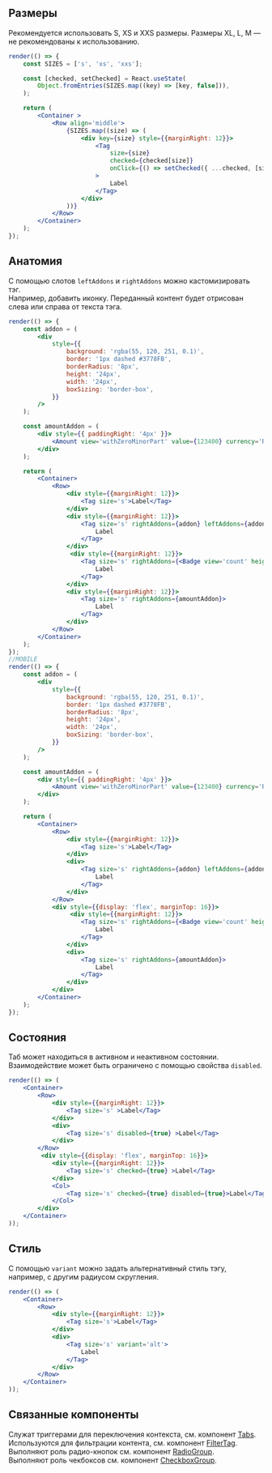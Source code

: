 ## Размеры

Рекомендуется использовать S, XS и XXS размеры. Размеры  XL, L, M — не рекомендованы к использованию.

```jsx live
render(() => {
    const SIZES = ['s', 'xs', 'xxs'];

    const [checked, setChecked] = React.useState(
        Object.fromEntries(SIZES.map((key) => [key, false])),
    );

    return (
        <Container >
            <Row align='middle'>
                {SIZES.map((size) => (
                    <div key={size} style={{marginRight: 12}}>
                        <Tag
                            size={size}
                            checked={checked[size]}
                            onClick={() => setChecked({ ...checked, [size]: !checked[size] })}
                        >
                            Label
                        </Tag>
                    </div>
                ))}
            </Row>
        </Container>
    );
});
```

## Анатомия

С помощью слотов `leftAddons` и `rightAddons` можно кастомизировать тэг.  
Например, добавить иконку. Переданный контент будет отрисован слева или справа от текста тэга.

```jsx live
render(() => {
    const addon = (
        <div
            style={{
                background: 'rgba(55, 120, 251, 0.1)',
                border: '1px dashed #3778FB',
                borderRadius: '8px',
                height: '24px',
                width: '24px',
                boxSizing: 'border-box',
            }}
        />
    );

    const amountAddon = (
        <div style={{ paddingRight: '4px' }}>
            <Amount view='withZeroMinorPart' value={123400} currency='RUR' minority={100} />
        </div>
    );

    return (
        <Container>
            <Row>
                <div style={{marginRight: 12}}>
                    <Tag size='s'>Label</Tag>
                </div>
                <div style={{marginRight: 12}}>
                    <Tag size='s' rightAddons={addon} leftAddons={addon}>
                        Label
                    </Tag>
                </div>
                 <div style={{marginRight: 12}}>
                    <Tag size='s' rightAddons={<Badge view='count' height={24} content={1} />}>
                        Label
                    </Tag>
                </div>
                <div style={{marginRight: 12}}>
                    <Tag size='s' rightAddons={amountAddon}>
                        Label
                    </Tag>
                </div>
            </Row>
        </Container>
    );
});
//MOBILE
render(() => {
    const addon = (
        <div
            style={{
                background: 'rgba(55, 120, 251, 0.1)',
                border: '1px dashed #3778FB',
                borderRadius: '8px',
                height: '24px',
                width: '24px',
                boxSizing: 'border-box',
            }}
        />
    );

    const amountAddon = (
        <div style={{ paddingRight: '4px' }}>
            <Amount view='withZeroMinorPart' value={123400} currency='RUR' minority={100} />
        </div>
    );

    return (
        <Container>
            <Row>
                <div style={{marginRight: 12}}>
                    <Tag size='s'>Label</Tag>
                </div>
                <div>
                    <Tag size='s' rightAddons={addon} leftAddons={addon}>
                        Label
                    </Tag>
                </div>
            </Row> 
            <div style={{display: 'flex', marginTop: 16}}>
                 <div style={{marginRight: 12}}>
                    <Tag size='s' rightAddons={<Badge view='count' height={24} content={1} />}>
                        Label
                    </Tag>
                </div>
                <div>
                    <Tag size='s' rightAddons={amountAddon}>
                        Label
                    </Tag>
                </div>
            </div>
        </Container>
    );
});
```

## Состояния

Таб может находиться в активном и неактивном состоянии. Взаимодействие может быть ограничено с помощью свойства `disabled`.

```jsx live
render(() => (
    <Container>
        <Row>
            <div style={{marginRight: 12}}>
                <Tag size='s' >Label</Tag>
            </div>
            <div>
                <Tag size='s' disabled={true} >Label</Tag>
            </div>
        </Row>
         <div style={{display: 'flex', marginTop: 16}}>
            <div style={{marginRight: 12}}>
                <Tag size='s' checked={true} >Label</Tag>
            </div>
            <Col>
                <Tag size='s' checked={true} disabled={true}>Label</Tag>
            </Col>
        </div>
    </Container>
));
```

## Стиль

С помощью `variant` можно задать альтернативный стиль тэгу, например, с другим радиусом скругления.

```jsx live
render(() => (
    <Container>
        <Row>
            <div style={{marginRight: 12}}>
                <Tag size='s'>Label</Tag>
            </div>
            <div>
                <Tag size='s' variant='alt'>
                    Label
                </Tag>
            </div>
        </Row>
    </Container>
));
```

## Связанные компоненты

Служат триггерами для переключения контекста, см. компонент [Tabs](/docs/компоненты-прочие-компоненты-tabs--tabs).  
Используются для фильтрации контента, см. компонент [FilterTag](/docs/компоненты-прочие-компоненты-filtertag--filter-tag).  
Выполняют роль радио-кнопок см. компонент [RadioGroup](/docs/компоненты-контролы-radiogroup--radio-group).  
Выполняют роль чекбоксов см. компонент [CheckboxGroup](/docs/компоненты-контролы-checkboxgroup--checkbox-group).  
